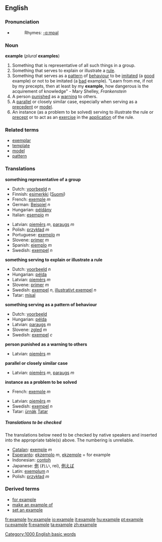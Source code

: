==English==

{{rank|q|greatly|floor|982|example|class|century|sorry}}

===Pronunciation===
*{{audio|en-us-example.ogg|Audio (US)}}
*:Rhymes: [[Rhymes:English:-ɑːmpəl|-ɑːmpəl]]

===Noun===
'''example''' (''plural'' '''examples''')

#Something that is representative of all such things in a group.
#Something that serves to explain or illustrate a [[rule]].
#Something that serves as a [[pattern]] of [[behaviour]] to be [[imitate]]d (a [[good]] example) or not to be imitated (a [[bad]] example).  "Learn from me, if not by my precepts, then at least by my '''example,''' how dangerous is the acquirement of knowledge" - Mary Shelley, ''Frankenstein''
#A person [[punish]]ed as a [[warning]] to others.
#A [[parallel]] or closely similar case, especially when serving as a [[precedent]] or [[model]].
#An instance (as a problem to be solved) serving to illustrate the rule or [[precept]] or to act as an [[exercise]] in the [[application]] of the rule.

===Related terms===
*[[exemplar]]
*[[template]]
*[[model]]
*[[pattern]]

===Translations===

'''something representative of a group'''
{{top}}
*Dutch: [[voorbeeld]] ''n''
*Finnish: [[esimerkki]] ([[:fi:esimerkki|Suomi]])
*French: [[exemple]] ''m''
*German: [[Beispiel]] ''n''
*Hungarian: [[példány]] 
*Italian: [[esempio]] ''m''
{{mid}}
*Latvian: [[piemērs]] ''m'', [[paraugs]] ''m''
*Polish: [[przykład]] ''m''
*Portuguese: [[exemplo]] ''m''
*Slovene: [[primer]] ''m''
*Spanish: [[ejemplo]] ''m''
*Swedish: [[exempel]] ''n''
{{bottom}}

'''something serving to explain or illustrate a rule'''
{{top}}
{{mid}}
*Dutch: [[voorbeeld]] ''n''
*Hungarian: [[példa]] 
*Latvian: [[piemērs]] ''m''
*Slovene: [[primer]] ''m''
*Swedish: [[exempel]] ''n'', [[illustrativt exempel]] ''n''
*Tatar: [[mísal]]
{{bottom}}

'''something serving as a pattern of behaviour'''
{{top}}
{{mid}}
*Dutch: [[voorbeeld]]
*Hungarian: [[példa]] 
*Latvian: [[paraugs]] ''m''
*Slovene: [[zgled]] ''m''
*Swedish: [[exempel]] ''c''
{{bottom}}

'''person punished as a warning to others'''
{{top}}
{{mid}}
*Latvian: [[piemērs]] ''m''
{{bottom}}

'''parallel or closely similar case'''
{{top}}
{{mid}}
*Latvian: [[piemērs]] ''m'', [[paraugs]] ''m''
{{bottom}}

'''instance as a problem to be solved'''
{{top}}
*French: [[exemple]] ''m''
{{mid}}
*Latvian: [[piemērs]] ''m''
*Swedish: [[exempel]] ''n''
*Tatar: [[ürnäk]] [[:tt:ürnäk|Tatar]]
{{bottom}}

=====Translations to be checked=====
<!--Remove this section once all of the translations below have been moved into the tables above.-->

The translations below need to be checked by native speakers and inserted into the appropriate table(s) above.  The numbering is unreliable.

*[[Catalan]]: [[exemple]] ''m''
*[[Esperanto]]: [[ekzemplo]] ''m'', [[ekzemple]] = for example
*Indonesian: [[contoh]]
*Japanese: [[例]] (れい, rei), [[例えば]] <!--move to "for example", if this is correct: (たとえば, tatoeba) = for example-->
*Latin: [[exemplum]] ''n''
*Polish: [[przykład]] ''m''

===Derived terms===
*[[for example]]
*[[make an example of]]
*[[set an example]]

[[Category:1000 English basic words]]

[[fr:example]]
[[hy:example]]
[[io:example]]
[[it:example]]
[[hu:example]]
[[pt:example]]
[[ru:example]]
[[fi:example]]
[[ta:example]]
[[zh:example]]